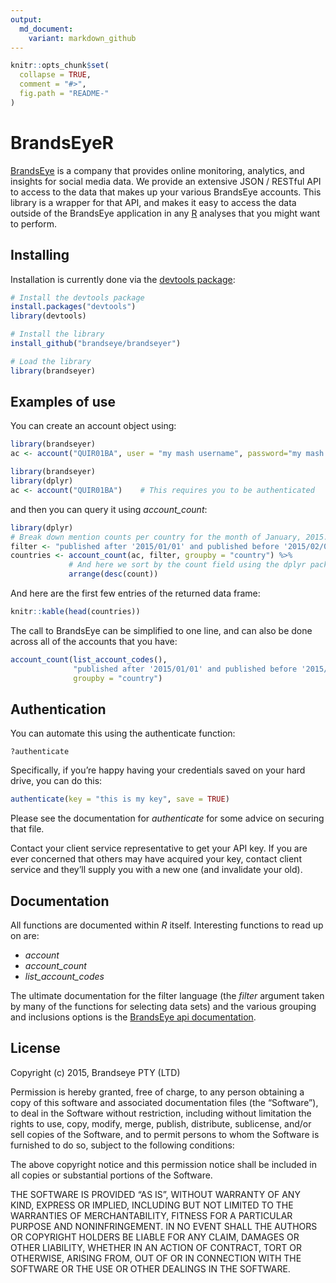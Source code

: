 ```yaml
---
output:
  md_document:
    variant: markdown_github
---
```


<!-- README.md is generated from README.Rmd. Please edit that file -->

```r
knitr::opts_chunk$set(
  collapse = TRUE,
  comment = "#>",
  fig.path = "README-"
)
```

# BrandsEyeR

[BrandsEye][brandseye] is a company that provides online monitoring, analytics,
and insights for social media data. We provide an extensive JSON / RESTful API
to access to the data that makes up your various BrandsEye accounts. This 
library is a wrapper for that API, and makes it easy to access the data outside
of the BrandsEye application in any [R][R] analyses that you might want to
perform.

## Installing

Installation is currently done via the [devtools package][devtools]:

```r
# Install the devtools package
install.packages("devtools")
library(devtools)

# Install the library
install_github("brandseye/brandseyer")

# Load the library
library(brandseyer)
```

## Examples of use

You can create an account object using:

```r
library(brandseyer)
ac <- account("QUIR01BA", user = "my mash username", password="my mash password")    
```    

```r
library(brandseyer)
library(dplyr)
ac <- account("QUIR01BA")    # This requires you to be authenticated
```

and then you can query it using *account_count*:

```r
library(dplyr)
# Break down mention counts per country for the month of January, 2015.
filter <- "published after '2015/01/01' and published before '2015/02/01'"
countries <- account_count(ac, filter, groupby = "country") %>%
             # And here we sort by the count field using the dplyr package
             arrange(desc(count))
```

And here are the first few entries of the returned data frame:

```r
knitr::kable(head(countries))
```
    
The call to BrandsEye can be simplified to one line, and can also be done 
across all of the accounts that you have:

```r

account_count(list_account_codes(), 
              "published after '2015/01/01' and published before '2015/02/01'",
              groupby = "country")
```
    
## Authentication

You can automate this using the authenticate function:

    ?authenticate
    
Specifically, if you're happy having your credentials saved on your hard drive, 
you can do this:

```r
authenticate(key = "this is my key", save = TRUE)
```
    
Please see the documentation for *authenticate* for some advice on securing that file.

Contact your client service representative to get your API key. If you are ever 
concerned that others may have acquired your key, contact client service and they'll
supply you with a new one (and invalidate your old).
    
## Documentation

All functions are documented within *R* itself. Interesting functions to read
up on are: 

* *account*
* *account_count*
* *list_account_codes*
    
The ultimate documentation for the filter language (the *filter* argument 
taken by many of the functions for selecting data sets) and the various
grouping and inclusions options is the [BrandsEye api documentation][api-docs]. 

## License

Copyright (c) 2015, Brandseye PTY (LTD) 

Permission is hereby granted, free of charge, to any person obtaining
a copy of this software and associated documentation files (the
"Software"), to deal in the Software without restriction, including
without limitation the rights to use, copy, modify, merge, publish,
distribute, sublicense, and/or sell copies of the Software, and to
permit persons to whom the Software is furnished to do so, subject to
the following conditions:

The above copyright notice and this permission notice shall be
included in all copies or substantial portions of the Software.

THE SOFTWARE IS PROVIDED "AS IS", WITHOUT WARRANTY OF ANY KIND,
EXPRESS OR IMPLIED, INCLUDING BUT NOT LIMITED TO THE WARRANTIES OF
MERCHANTABILITY, FITNESS FOR A PARTICULAR PURPOSE AND
NONINFRINGEMENT. IN NO EVENT SHALL THE AUTHORS OR COPYRIGHT HOLDERS BE
LIABLE FOR ANY CLAIM, DAMAGES OR OTHER LIABILITY, WHETHER IN AN ACTION
OF CONTRACT, TORT OR OTHERWISE, ARISING FROM, OUT OF OR IN CONNECTION
WITH THE SOFTWARE OR THE USE OR OTHER DEALINGS IN THE SOFTWARE.

[R]: http://www.r-project.org/
[brandseye]: http://www.brandseye.com
[api-docs]: https://api.brandseye.com/docs
[devtools]: http://www.rstudio.com/products/rpackages/devtools/